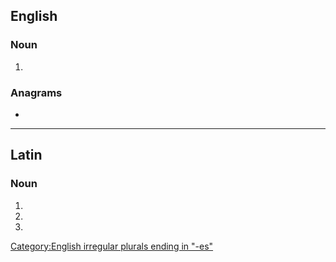 {{also|tmèses}}
==English==

===Noun===
{{head|en|noun plural form}}

# {{plural of|tmesis|lang=en}}

===Anagrams===
* {{anagrams|en|messet|seem'st|steems|stemes|temses}}

[[Category:English irregular plurals ending in "-es"]]

----

==Latin==

===Noun===
{{la-noun-form|tmēsēs}}

# {{inflection of|tmēsis||nom|p|lang=la}}
# {{inflection of|tmēsis||acc|p|lang=la}}
# {{inflection of|tmēsis||voc|p|lang=la}}